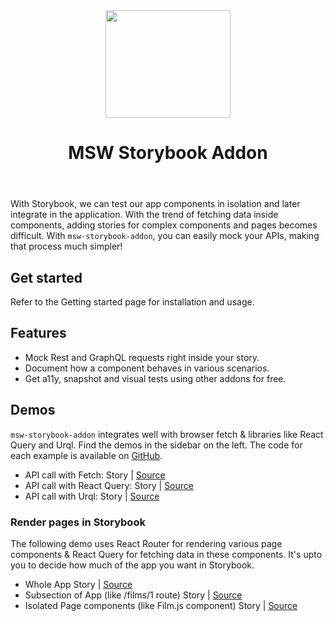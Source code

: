 
<Meta title="Guides/Introduction" />

<header className="introduction-header">
  <img src="https://msw-sb.vercel.app/logo.png" width="200" height="172" />
  <h1>MSW Storybook Addon</h1>
</header>

With Storybook, we can test our app components in isolation and later integrate in the application. With the trend of fetching data inside components, adding stories for complex components and pages becomes difficult. With `msw-storybook-addon`, you can easily mock your APIs, making that process much simpler!

## Get started

Refer to the <LinkTo className="introduction-demo-link" kind="Guides/Getting Started" story="page">Getting started</LinkTo> page for installation and usage.

## Features

- Mock Rest and GraphQL requests right inside your story.
- Document how a component behaves in various scenarios.
- Get a11y, snapshot and visual tests using other addons for free.

## Demos

`msw-storybook-addon` integrates well with browser fetch & libraries like React Query and Urql. Find the demos in the sidebar on the left.
The code for each example is available on [GitHub](https://github.com/mswjs/msw-storybook-addon/tree/master/packages/docs/src/demos).

- API call with Fetch: <LinkTo className="introduction-demo-link" kind="Demos/Fetch" story="mocked-success">Story</LinkTo> | [Source](https://github.com/mswjs/msw-storybook-addon/blob/master/packages/docs/src/demos/fetch/App.stories.js)
- API call with React Query: <LinkTo className="introduction-demo-link" kind="Demos/React Query" story="mocked-success">Story</LinkTo> | [Source](https://github.com/mswjs/msw-storybook-addon/blob/master/packages/docs/src/demos/react-query/App.stories.js)
- API call with Urql: <LinkTo className="introduction-demo-link" kind="Demos/Urql" story="mocked-success">Story</LinkTo> | [Source](https://github.com/mswjs/msw-storybook-addon/blob/master/packages/docs/src/demos/urql/App.stories.js)

### Render pages in Storybook

The following demo uses React Router for rendering various page components & React Query for fetching data in these components. It's upto you to decide how much of the app you want in Storybook.

- Whole App <LinkTo className="introduction-demo-link" kind="Demos/React Router + RQ" story="mocked-app">Story</LinkTo> | [Source](https://github.com/mswjs/msw-storybook-addon/blob/master/packages/docs/src/demos/react-router-react-query/App.stories.js)
- Subsection of App (like /films/1 route) <LinkTo className="introduction-demo-link" kind="Demos/React Router + RQ" story="mocked-film-subsection">Story</LinkTo> | [Source](https://github.com/mswjs/msw-storybook-addon/blob/master/packages/docs/src/demos/react-router-react-query/App.stories.js)
- Isolated Page components (like Film.js component) <LinkTo className="introduction-demo-link" kind="Demos/React Router + RQ/Page Stories/Film" story="mocked-success">Story</LinkTo> | [Source](https://github.com/mswjs/msw-storybook-addon/blob/master/packages/docs/src/demos/react-router-react-query/pages/film/Film.stories.js)
